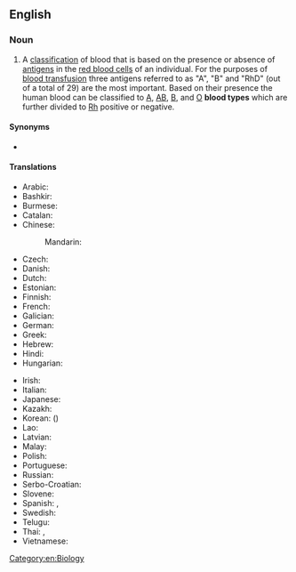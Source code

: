 {{also|blood-type}}
==English==
{{wikipedia}}

===Noun===
{{en-noun}}

# A [[classification]] of blood that is based on the presence or absence of [[antigen|antigens]] in the [[red blood cell|red blood cells]] of an individual. For the purposes of [[blood transfusion]] three antigens referred to as "A", "B" and "RhD" (out of a total of 29) are the most important. Based on their presence the human blood can be classified to [[A]], [[AB]], [[B]], and [[O]] '''blood types''' which are further divided to [[Rh]] positive or negative.

====Synonyms====
* {{l|en|blood group}}

====Translations====
{{trans-top|blood classification}}
* Arabic: {{t|ar|فَصِيلَة دَم}}
* Bashkir: {{t|ba|ҡан төркөмө|tr=qan tӧrkӧmӧ|sc=Cyrl}}
* Burmese: {{t+|my|သွေးအုပ်စု}}
* Catalan: {{t|ca|grup sanguini|m}}
* Chinese:
*: Mandarin: {{t+|cmn|血型|tr=xiěxíng, xuèxíng|sc=Hani}}
* Czech: {{t|cs|krevní skupina|f}}
* Danish: {{t+|da|blodtype}}
* Dutch: {{t+|nl|bloedgroep|f}}
* Estonian: {{t|et|vererühm}}
* Finnish: {{t|fi|veriryhmä}}
* French: {{t+|fr|groupe sanguin|m}}
* Galician: {{t+|gl|grupo sanguíneo|m}}
* German: {{t+|de|Blutgruppe|f}}
* Greek: {{t+|el|ομάδα αίματος}}
* Hebrew: {{t|he| סוג דם}}
* Hindi: {{t|hi|रक्त प्रकार|m}}
* Hungarian: {{t+|hu|vércsoport}}
{{trans-mid}}
* Irish: {{t|ga|fuilghrúpa|m}}
* Italian: {{t+|it|gruppo sanguigno|m}}
* Japanese: {{t|ja|血液型|tr=けつえきがた, ketsuekigata|sc=Jpan}}
* Kazakh: {{t|kk|қан тобы|sc=Cyrl}}
* Korean: {{t+|ko|혈액형}} ({{t+|ko|血液型}})
* Lao: {{t+|lo|ໝວດເລືອດ}}
* Latvian: {{t|lv|asinsgrupa|f}}
* Malay: {{t|ms|jenis darah}}
* Polish: {{t+|pl|grupa krwi|f}}
* Portuguese: {{t|pt|tipo sanguíneo|m}}
* Russian: {{t+|ru|гру́ппа кро́ви|f}}
* Serbo-Croatian: {{t|sh|крвна група|f|sc=Cyrl}}
* Slovene: {{t+|sl|krvna skupina|f}}
* Spanish: {{t|es|grupo sanguíneo|m}}, {{t|es|tipo de sangre|m}}
* Swedish: {{t+|sv|blodgrupp|c}}
* Telugu: {{t+|te|శ్రేణి}}
* Thai: {{t|th|หมู่เลือด}}, {{t|th|หมู่โลหิต}}
* Vietnamese: {{t+|vi|nhóm máu}}
{{trans-bottom}}

[[Category:en:Biology]]